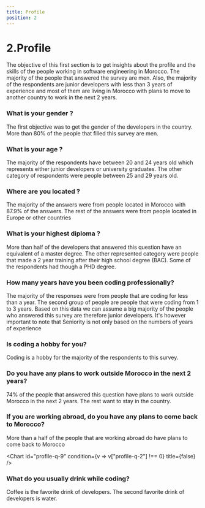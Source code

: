 ```yaml
---
title: Profile
position: 2
---
```


# 2.Profile

The objective of this first section is to get insights about the profile and the skills of the people working in software engineering in Morocco. The majority of the people that answered the survey are men. Also, the majority of the respondents are junior developers with less than 3 years of experience and most of them are living in Morocco with plans to move to another country to work in the next 2 years.

### What is your gender ?

The first objective was to get the gender of the developers in the country. More than 80% of the people that filled this survey are men.

<Chart id="profile-q-0" pie title={false} />

### What is your age ?

The majority of the respondents have between 20 and 24 years old which represents either junior developers or university graduates. The other category of respondents were people between 25 and 29 years old.

<Chart id="profile-q-1" title={false} />

### Where are you located ?

The majority of the answers were from people located in Morocco with 87.9% of the answers. The rest of the answers were from people located in Europe or other countries

<Chart id="profile-q-2" title={false} />

### What is your highest diploma ?

More than half of the developers that answered this question have an equivalent of a master degree. The other represented category were people that made a 2 year training after their high school degree (BAC). Some of the respondents had though a PHD degree.

<Chart id="profile-q-4" pie title={false} />

### How many years have you been coding professionally?

The majority of the responses were from people that are coding for less than a year. The second group of people are people that were coding from 1 to 3 years. Based on this data we can assume a big majority of the people who answered this survey are therefore junior developers. It's however important to note that Seniority is not only based on the numbers of years of experience

<Chart id="profile-q-5" title={false} />

### Is coding a hobby for you?

Coding is a hobby for the majority of the respondents to this survey.

<Chart id="profile-q-6" title={false} />

### Do you have any plans to work outside Morocco in the next 2 years?

74% of the people that answered this question have plans to work outside Morocco in the next 2 years. The rest want to stay in the country.

<Chart id="profile-q-8" title={false} />

### If you are working abroad, do you have any plans to come back to Morocco?

More than a half of the people that are working abroad do have plans to come back to Morocco

<Chart id="profile-q-9" condition={v => v["profile-q-2"] !== 0} title={false} />

### What do you usually drink while coding?

Coffee is the favorite drink of developers. The second favorite drink of developers is water.

<Chart id="profile-q-15" title={false} />
